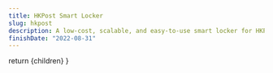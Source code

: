 ```yaml
---
title: HKPost Smart Locker
slug: hkpost
description: A low-cost, scalable, and easy-to-use smart locker for HKPost mail.
finishDate: "2022-08-31"
---
```



  return <PostLayout title="HKPost Smart Locker" slug="hkpost" description="A low-cost, scalable, and easy-to-use smart locker for HKPost mail." finishDate="2022-08-31" thumbnail="">{children}</PostLayout>
}